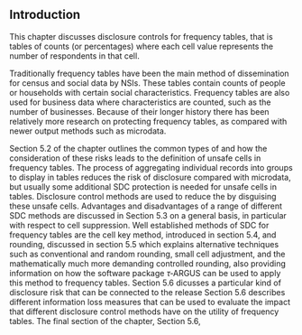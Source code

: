 ## Introduction

This chapter discusses disclosure controls for frequency tables, that is tables of counts (or percentages) where each cell value represents the number of respondents in that cell.

Traditionally frequency tables have been the main method of dissemination for census and social data by NSIs. These tables contain counts of people or households with certain social characteristics. Frequency tables are also used for business data where characteristics are counted, such as the number of businesses. Because of their longer history there has been relatively more research on protecting frequency tables, as compared with newer output methods such as microdata.

Section 5.2 of the chapter outlines the common types of \index{disclosure risk} and how the consideration of these risks leads to the definition of unsafe cells in frequency tables. The process of aggregating individual records into groups to display in tables reduces the risk of disclosure compared with microdata, but usually some additional SDC protection is needed for unsafe cells in tables. Disclosure control methods are used to reduce the \index{disclosure risk} by disguising these unsafe cells. Advantages and disadvantages of a range of different SDC methods are discussed in Section 5.3 on a general basis, in particular with respect to cell suppression. Well established methods of SDC for frequency tables are the cell key method, introduced in section 5.4, and rounding, discussed in section 5.5 which explains alternative techniques such as conventional and random rounding, small cell adjustment, and the mathematically much more demanding controlled rounding, also providing information on how the software package $\tau$‑ARGUS can be used to apply this method to frequency tables. Section 5.6 dicusses a particular kind of disclosure risk that can be connected to the release  Section 5.6 describes different information loss measures that can be used to evaluate the impact that different disclosure control methods have on the utility of frequency tables. The final section of the chapter, Section 5.6, 

